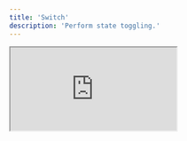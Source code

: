 ```yaml
---
title: 'Switch'
description: 'Perform state toggling.'
---
```


<iframe
  style={{ width: '100%', height: '378px', borderRadius: 12 }}
  src="http://localhost:9009/iframe.html?id=switch--default&viewMode=story"
/>

## Usage

Assemble the switch directives in your template.

```html
<button ngpSwitch [(ngpSwitchChecked)]="checked">
  <span ngpSwitchThumb></span>
</button>
```

## API Reference

The following directives are available to import from the `@ng-primitives/ng-primitives` package:

### NgpSwitchDirective

<ResponseField name="ngpSwitchChecked" type="boolean" default="false">
  Define the checked state.
</ResponseField>

<ResponseField name="ngpSwitchDisabled" type="boolean" default="false">
  Define the disabled state.
</ResponseField>

<ResponseField name="ngpSwitchCheckedChange" type="boolean">
  Event emitted when the state changes.
</ResponseField>

### NgpSwitchThumbDirective

There are no inputs or outputs for this directive.

## Schematics

You can use our schematic to generate a new switch component.

<CodeGroup>

```bash Angular CLI
ng generate @ng-primitives/ng-primitives:switch
```

```bash Nx
nx generate @ng-primitives/ng-primitives:switch
```

</CodeGroup>

### Options

<ResponseField name="name" type="string">
  The name of the component.
</ResponseField>

<ResponseField name="project" type="string">
  The name of the project to add the component to.
</ResponseField>

<ResponseField name="path" type="string">
  The path to create the component.
</ResponseField>
